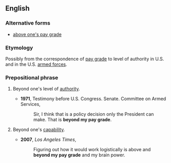 ==English==

===Alternative forms===
* [[above one's pay grade]]

===Etymology===
Possibly from the correspondence of [[pay grade]] to level of authority in U.S. {{w|Civil Service}} and in the U.S. [[armed forces]].

===Prepositional phrase===
{{en-prep phrase|[[beyond]] one's [[pay]] [[grade]]}}

# {{label|en|idiomatic}} Beyond one's level of [[authority]].
#* '''1971''', Testimony before U.S. Congress. Senate. Committee on Armed Services,
#*: Sir, I think that is a policy decision only the President can make. That is '''beyond my pay grade'''.
# {{label|en|idiomatic}} Beyond one's [[capability]].
#* '''2007''', ''Los Angeles Times'',
#*: Figuring out how it would work logistically is above and '''beyond my pay grade''' and my brain power.